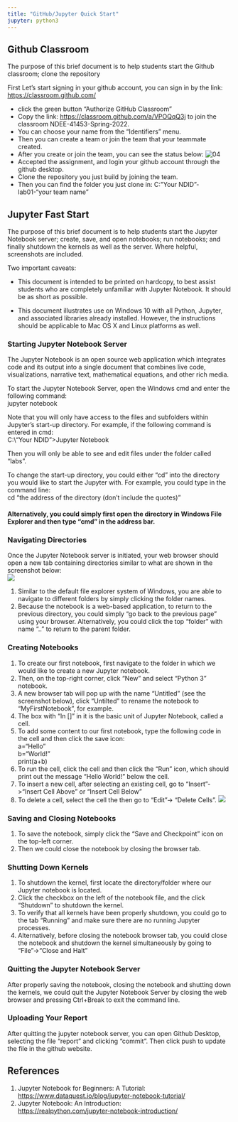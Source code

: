 ```yaml
---
title: "GitHub/Jupyter Quick Start"
jupyter: python3
---
```


## Github Classroom

The purpose of this brief document is to help students start the Github
classroom; clone the repository

First Let's start signing in your github account, you can sign in by the link:
[https://classroom.github.com/](https://classroom.github.com/)

- click the green button "Authorize GitHub Classroom"
- Copy the link:
  [https://classroom.github.com/a/VPOQqQ3j](https://classroom.github.com/a/VPOQqQ3j)
  to join the classroom NDEE-41453-Spring-2022.
- You can choose your name from the "Identifiers" menu.
- Then you can create a team or join the team that your teammate created.
- After you create or join the team, you can see the status below:
  ![04](./image/jfs-04.png)
- Accepted the assignment, and login your github account through the github
  desktop.
- Clone the repository you just build by joining the team.
- Then you can find the folder you just clone in: C:\Users\"Your
  NDID"\Documents\GitHub\ndee-41453-lab01-"your team name"

## Jupyter Fast Start

The purpose of this brief document is to help students start the Jupyter
Notebook server; create, save, and open notebooks; run notebooks; and finally
shutdown the kernels as well as the server. Where helpful, screenshots are
included.

Two important caveats:

- This document is intended to be printed on hardcopy, to best assist students
  who are completely unfamiliar with Jupyter Notebook. It should be as short as
  possible.

- This document illustrates use on Windows 10 with all Python, Jupyter, and
  associated libraries already installed. However, the instructions should be
  applicable to Mac OS X and Linux platforms as well.

### Starting Jupyter Notebook Server

The Jupyter Notebook is an open source web application which integrates code and
its output into a single document that combines live code, visualizations,
narrative text, mathematical equations, and other rich media.

To start the Jupyter Notebook Server, open the Windows cmd and enter the
following command:<br> jupyter notebook

Note that you will only have access to the files and subfolders within Jupyter's
start-up directory. For example, if the following command is entered in cmd:<br>
C:\Users\\"Your NDID"\Documents\GitHub\radioware\labs>Jupyter Notebook<br>

Then you will only be able to see and edit files under the folder called "labs".

To change the start-up directory, you could either "cd" into the directory you
would like to start the Jupyter with. For example, you could type in the command
line:<br> cd "the address of the directory (don't include the quotes)"<br>

#### Alternatively, you could simply first open the directory in Windows File Explorer and then type "cmd" in the address bar.

### Navigating Directories

Once the Jupyter Notebook server is initiated, your web browser should open a
new tab containing directories similar to what are shown in the screenshot
below: <br>
<img src="https://www.dataquest.io/wp-content/uploads/2019/01/jupyter-dashboard.jpg">

1. Similar to the default file explorer system of Windows, you are able to
   navigate to different folders by simply clicking the folder names.
2. Because the notebook is a web-based application, to return to the previous
   directory, you could simply "go back to the previous page" using your
   browser. Alternatively, you could click the top "folder" with name ".." to
   return to the parent folder.

### Creating Notebooks

1. To create our first notebook, first navigate to the folder in which we would
   like to create a new Jupyter notebook.
2. Then, on the top-right corner, click "New" and select "Python 3" notebook.
3. A new browser tab will pop up with the name "Untitled" (see the screenshot
   below), click "Untilted" to rename the notebook to "MyFirstNotebook", for
   example.
4. The box with "ln []" in it is the basic unit of Jupyter Notebook, called a
   cell.
5. To add some content to our first notebook, type the following code in the
   cell and then click the save icon: <br> a="Hello " <br> b="World!" <br>
   print(a+b) <br>
6. To run the cell, click the cell and then click the "Run" icon, which should
   print out the message "Hello World!" below the cell.
7. To insert a new cell, after selecting an existing cell, go to
   "Insert"->"Insert Cell Above" or "Insert Cell Below"
8. To delete a cell, select the cell the then go to "Edit"-> "Delete Cells".
   <img src="https://files.realpython.com/media/02_new_notebook.015b2f84bb60.png">

### Saving and Closing Notebooks

1. To save the notebook, simply click the "Save and Checkpoint" icon on the
   top-left corner.
2. Then we could close the notebook by closing the browser tab.

### Shutting Down Kernels

1. To shutdown the kernel, first locate the directory/folder where our Jupyter
   notebook is located.
2. Click the checkbox on the left of the notebook file, and the click "Shutdown"
   to shutdown the kernel.
3. To verify that all kernels have been properly shutdown, you could go to the
   tab "Running" and make sure there are no running Jupyter processes.
4. Alternatively, before closing the notebook browser tab, you could close the
   notebook and shutdown the kernel simultaneously by going to "File"->"Close
   and Halt"

### Quitting the Jupyter Notebook Server

After properly saving the notebook, closing the notebook and shutting down the
kernels, we could quit the Jupyter Notebook Server by closing the web browser
and pressing Ctrl+Break to exit the command line.

### Uploading Your Report

After quitting the jupyter notebook server, you can open Github Desktop,
selecting the file "report" and clicking "commit". Then click push to update the
file in the github website.

## References

1. Jupyter Notebook for Beginners: A Tutorial: <br>
   [https://www.dataquest.io/blog/jupyter-notebook-tutorial/](https://www.dataquest.io/blog/jupyter-notebook-tutorial/)
   <br>
2. Jupyter Notebook: An Introduction: <br>
   [https://realpython.com/jupyter-notebook-introduction/](https://realpython.com/jupyter-notebook-introduction/)
   <br>
